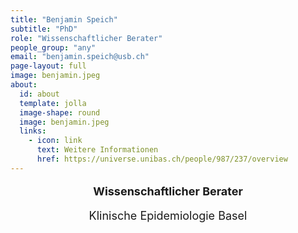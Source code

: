```yaml
---
title: "Benjamin Speich"
subtitle: "PhD"
role: "Wissenschaftlicher Berater"
people_group: "any"
email: "benjamin.speich@usb.ch"
page-layout: full
image: benjamin.jpeg
about: 
  id: about
  template: jolla
  image-shape: round
  image: benjamin.jpeg
  links:
    - icon: link
      text: Weitere Informationen 
      href: https://universe.unibas.ch/people/987/237/overview 
---
```


<div style="text-align: center;">
  <p style="font-size: 18px; font-weight: bold;">Wissenschaftlicher Berater</p>
  <p style="font-size: 18px;">Klinische Epidemiologie Basel</p>
</div>